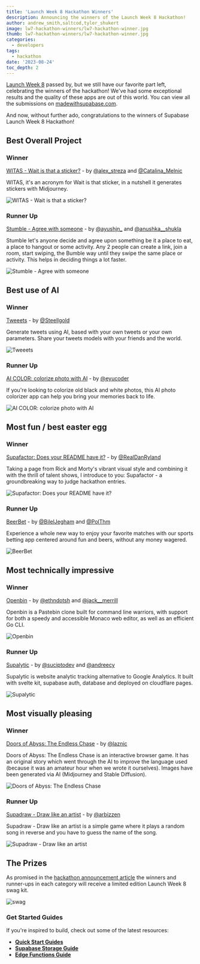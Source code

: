 ```yaml
---
title: 'Launch Week 8 Hackathon Winners'
description: Announcing the winners of the Launch Week 8 Hackathon!
author: andrew_smith,saltcod,tyler_shukert
image: lw7-hackathon-winners/lw7-hackathon-winner.jpg
thumb: lw7-hackathon-winners/lw7-hackathon-winner.jpg
categories:
  - developers
tags:
  - hackathon
date: '2023-08-24'
toc_depth: 2
---
```


[Launch Week 8](https://supabase.com/launch-week) passed by, but we still have our favorite part left, celebrating the winners of the hackathon! We've had some exceptional results and the quality of these apps are out of this world. You can view all the submissions on [madewithsupabase.com](https://www.madewithsupabase.com/).

And now, without further ado, congratulations to the winners of Supabase Launch Week 8 Hackathon!

## Best Overall Project

### Winner

[WITAS - Wait is that a sticker?](https://github.com/alex-streza/witas) - by [@alex_streza](https://twitter.com/alex_streza) and [@Catalina_Melnic](https://twitter.com/Catalina_Melnic)

WITAS, it's an acronym for Wait is that sticker, in a nutshell it generates stickers with Midjourney.

![WITAS - Wait is that a sticker?](/images/blog/lw7-hackathon-winners/01_page_assist.png)

### Runner Up

[Stumble - Agree with someone](https://github.com/devkrafts/Stumble-more-like-bumble) - by [@ayushjn\_](https://twitter.com/ayushjn_) and [@anushka\_\_shukla](https://twitter.com/anushka__shukla)

Stumble let's anyone decide and agree upon something be it a place to eat, a place to hangout or some activity. Any 2 people can create a link, join a room, start swiping, the Bumble way until they swipe the same place or activity. This helps in deciding things a lot faster.

![Stumble - Agree with someone](/images/blog/lw7-hackathon-winners/02_rect.png)

## Best use of AI

### Winner

[Tweeets](https://github.com/Steellgold/tweeets) - by [@Steellgold](https://twitter.com/Steellgold)

Generate tweets using AI, based with your own tweets or your own parameters. Share your tweets models with your friends and the world.

![Tweeets](/images/blog/lw7-hackathon-winners/03supathreads.png)

### Runner Up

[AI COLOR: colorize photo with AI](https://github.com/EyuCoder/aicolor) - by [@eyucoder](https://twitter.com/eyucoder)

If you're looking to colorize old black and white photos, this AI photo colorizer app can help you bring your memories back to life.

![AI COLOR: colorize photo with AI](/images/blog/lw7-hackathon-winners/04_chatvox.png)

## Most fun / best easter egg

### Winner

[Supafactor: Does your README have it?](https://github.com/danryland/supafactor) - by [@RealDanRyland](https://twitter.com/realdanryland)

Taking a page from Rick and Morty's vibrant visual style and combining it with the thrill of talent shows, I introduce to you: Supafactor - a groundbreaking way to judge hackathon entries.

![Supafactor: Does your README have it?](/images/blog/lw7-hackathon-winners/05_replayai.png)

### Runner Up

[BeerBet](https://github.com/ChouquetteCorp/beerbet) - by [@BilelJegham](https://twitter.com/BilelJegham) and [@PolThm](https://github.com/PolThm)

Experience a whole new way to enjoy your favorite matches with our sports betting app centered around fun and beers, without any money wagered.

![BeerBet](/images/blog/lw7-hackathon-winners/06_grooveai.png)

## Most technically impressive

### Winner

[Openbin](https://github.com/ethndotsh/openbin) - by [@ethndotsh](https://github.com/ethndotsh) and [@jack\_\_merrill](https://twitter.com/jack__merrill)

Openbin is a Pastebin clone built for command line warriors, with support for both a speedy and accessible Monaco web editor, as well as an efficient Go CLI.

![Openbin](/images/blog/lw7-hackathon-winners/07supa0sql.png)

### Runner Up

[Supalytic](https://github.com/Ansh-Rathod/schedurio) - by [@suciptodev](https://twitter.com/suciptodev) and [@andreecy](https://github.com/andreecy)

Supalytic is website analytic tracking alternative to Google Analytics. It built with svelte kit, supabase auth, database and deployed on cloudflare pages.

![Supalytic](/images/blog/lw7-hackathon-winners/08_schedurio.png)

## Most visually pleasing

### Winner

[Doors of Abyss: The Endless Chase](https://github.com/laznic/doors-of-abyss/) - by [@laznic](https://twitter.com/laznic)

Doors of Abyss: The Endless Chase is an interactive browser game. It has an original story which went through the AI to improve the language used (because it was an amateur hour when we wrote it ourselves). Images have been generated via AI (Midjourney and Stable Diffusion).

![Doors of Abyss: The Endless Chase](/images/blog/lw7-hackathon-winners/09_generation_hotdog.png)

### Runner Up

[Supadraw - Draw like an artist](https://github.com/arbizen/supadraw) - by [@arbizzen](https://twitter.com/arbizzen)

Supadraw - Draw like an artist is a simple game where it plays a random song in reverse and you have to guess the name of the song.

![Supadraw - Draw like an artist](/images/blog/lw7-hackathon-winners/10_twisters.png)

## The Prizes

As promised in the [hackathon announcement article](https://supabase.com/blog/launch-week-8-hackathon) the winners and runner-ups in each category will receive a limited edition Launch Week 8 swag kit.

![swag](/images/blog/lw7-hackathon-winners/swag.png)

### Get Started Guides

If you're inspired to build, check out some of the latest resources:

- **[Quick Start Guides](https://supabase.com/docs/guides/getting-started)**
- **[Supabase Storage Guide](https://supabase.com/docs/guides/storage)**
- **[Edge Functions Guide](https://supabase.com/docs/guides/functions)**
